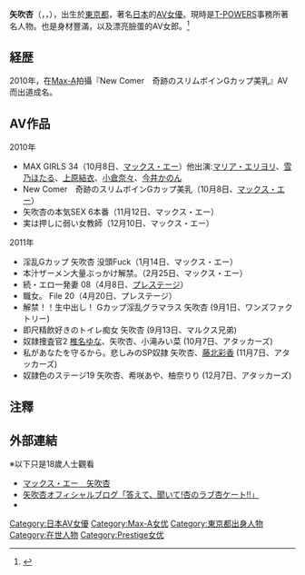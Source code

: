 {{AV女優|
|モデル名=矢吹 杏
|ふりがな=やぶき あん
|画像ファイル=
|別名=
|愛称=
|生年=1990
|生月=3
|生日=1
|出身地={{JPN}}・[[東京都|東京都]]
|血液型=B型
|時点=
|身長=164
|体重=
|バスト=93
|ウエスト=58
|ヒップ=86
|カップ=C
|股下=
|靴=
|身体備考=
|ジャンル=
|AV出演期間=2010年 至今
|活動備考=
|他の活動=
|その他=
}}

'''矢吹杏'''（'''{{lang-ja|やぶき あん}}'''，'''{{lang-en|Ann Yabuki}}'''，{{bd|1990年|3月1日}}），出生於[[東京都|東京都]]，著名[[日本|日本]]的[[AV女優|AV女優]]。現時是[[T-POWERS|T-POWERS]]事務所著名人物。也是身材豐滿，以及漂亮臉蛋的AV女郎。<ref>{{Cite web |url=http://avno1.com/?action-channel-name-viewblogitem-itemid-5682 |title=淫亂公務員? - 矢吹杏 avno1.com 2011年1月16日 |access-date=2011年11月18日 |archive-url=https://web.archive.org/web/20110908193651/http://avno1.com/?action-channel-name-viewblogitem-itemid-5682 |archive-date=2011年9月8日 |dead-url=yes }}</ref>

== 経歴 ==
2010年，在[[Max-A|Max-A]]拍攝『New Comer　奇跡のスリムボインGカップ美乳』AV而出道成名。

== AV作品 ==
; 2010年
* MAX GIRLS 34（10月8日、[[マックス・エー|マックス・エー]]）他出演:[[マリア・エリヨリ|マリア・エリヨリ]]、[[雪乃ほたる|雪乃ほたる]]、[[上原結衣|上原結衣]]、[[小倉奈々|小倉奈々]]、[[今井かのん|今井かのん]]
* New Comer　奇跡のスリムボインGカップ美乳（10月8日、[[マックス・エー|マックス・エー]]）
* 矢吹杏の本気SEX 6本番（11月12日、マックス・エー）
* 実は押しに弱い女教師（12月10日、マックス・エー）

; 2011年
* 淫乱Gカップ 矢吹杏 没頭Fuck（1月14日、マックス・エー）
* 本汁ザーメン大量ぶっかけ解禁。（2月25日、マックス・エー） 
* 続・エロ一発妻 08（4月8日、[[プレステージ_(アダルトビデオ)|プレステージ]]）
* 職女。 File 20（4月20日、プレステージ）
* 解禁！！生中出し！ Gカップ淫乱グラマラス 矢吹杏 (9月1日、ワンズファクトリー)
* 即尺精飲好きのトイレ痴女 矢吹杏 (9月13日、マルクス兄弟)
* 奴隷捜査官2 [[椎名ゆな|椎名ゆな]]、矢吹杏、小滝みい菜 (10月7日、アタッカーズ)
* 私があなたを守るから。悲しみのSP奴隷 矢吹杏、[[藤北彩香|藤北彩香]] (11月7日、アタッカーズ)
* 奴隷色のステージ19 矢吹杏、希咲あや、柚奈りり (12月7日、アタッカーズ)

== 注釋 ==
{{Reflist}}

== 外部連結==
※以下只是18歲人士觀看
* [http://www.max-a.co.jp/actress.php?actress_id=6e5c063cf97edcce598d6c4b391aff15 マックス・エー　矢吹杏] {{Wayback|url=http://www.max-a.co.jp/actress.php?actress_id=6e5c063cf97edcce598d6c4b391aff15 |date=20130329082538 }}
* [https://web.archive.org/web/20120123230028/http://blog.livedoor.jp/an_yabuki/ 矢吹杏オフィシャルブログ「答えて、聞いて!杏のラブ杏ケート!!」]
* {{twitter|yabukiann}}

{{DEFAULTSORT:Yabuki Ann}}
[[Category:日本AV女優|Category:日本AV女優]]
[[Category:Max-A女优|Category:Max-A女优]]
[[Category:東京都出身人物|Category:東京都出身人物]]
[[Category:在世人物|Category:在世人物]]
[[Category:Prestige女优|Category:Prestige女优]]